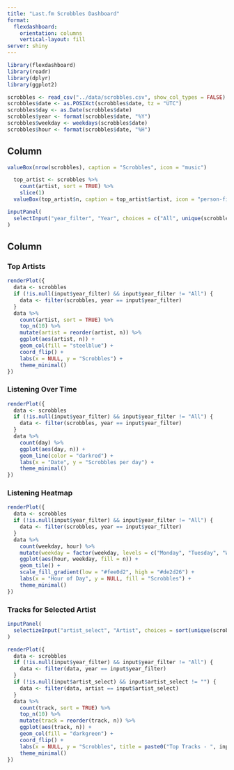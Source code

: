 ```yaml
---
title: "Last.fm Scrobbles Dashboard"
format:
  flexdashboard:
    orientation: columns
    vertical-layout: fill
server: shiny
---
```


```r
library(flexdashboard)
library(readr)
library(dplyr)
library(ggplot2)

scrobbles <- read_csv("../data/scrobbles.csv", show_col_types = FALSE)
scrobbles$date <- as.POSIXct(scrobbles$date, tz = "UTC")
scrobbles$day <- as.Date(scrobbles$date)
scrobbles$year <- format(scrobbles$date, "%Y")
scrobbles$weekday <- weekdays(scrobbles$date)
scrobbles$hour <- format(scrobbles$date, "%H")
```

Column {data-width=250}
-------------------------------------

```r
valueBox(nrow(scrobbles), caption = "Scrobbles", icon = "music")
```

```r
  top_artist <- scrobbles %>%
    count(artist, sort = TRUE) %>%
    slice(1)
  valueBox(top_artist$n, caption = top_artist$artist, icon = "person-fill")
```

```r
inputPanel(
  selectInput("year_filter", "Year", choices = c("All", unique(scrobbles$year)))
)
```

Column
-------------------------------------

### Top Artists

```r
renderPlot({
  data <- scrobbles
  if (!is.null(input$year_filter) && input$year_filter != "All") {
    data <- filter(scrobbles, year == input$year_filter)
  }
  data %>%
    count(artist, sort = TRUE) %>%
    top_n(10) %>%
    mutate(artist = reorder(artist, n)) %>%
    ggplot(aes(artist, n)) +
    geom_col(fill = "steelblue") +
    coord_flip() +
    labs(x = NULL, y = "Scrobbles") +
    theme_minimal()
})
```

### Listening Over Time

```r
renderPlot({
  data <- scrobbles
  if (!is.null(input$year_filter) && input$year_filter != "All") {
    data <- filter(scrobbles, year == input$year_filter)
  }
  data %>%
    count(day) %>%
    ggplot(aes(day, n)) +
    geom_line(color = "darkred") +
    labs(x = "Date", y = "Scrobbles per day") +
    theme_minimal()
})
```

### Listening Heatmap

```r
renderPlot({
  data <- scrobbles
  if (!is.null(input$year_filter) && input$year_filter != "All") {
    data <- filter(scrobbles, year == input$year_filter)
  }
  data %>%
    count(weekday, hour) %>%
    mutate(weekday = factor(weekday, levels = c("Monday", "Tuesday", "Wednesday", "Thursday", "Friday", "Saturday", "Sunday"))) %>%
    ggplot(aes(hour, weekday, fill = n)) +
    geom_tile() +
    scale_fill_gradient(low = "#fee0d2", high = "#de2d26") +
    labs(x = "Hour of Day", y = NULL, fill = "Scrobbles") +
    theme_minimal()
})
```

### Tracks for Selected Artist

```r
inputPanel(
  selectizeInput("artist_select", "Artist", choices = sort(unique(scrobbles$artist)), multiple = FALSE)
)

renderPlot({
  data <- scrobbles
  if (!is.null(input$year_filter) && input$year_filter != "All") {
    data <- filter(data, year == input$year_filter)
  }
  if (!is.null(input$artist_select) && input$artist_select != "") {
    data <- filter(data, artist == input$artist_select)
  }
  data %>%
    count(track, sort = TRUE) %>%
    top_n(10) %>%
    mutate(track = reorder(track, n)) %>%
    ggplot(aes(track, n)) +
    geom_col(fill = "darkgreen") +
    coord_flip() +
    labs(x = NULL, y = "Scrobbles", title = paste0("Top Tracks - ", input$artist_select)) +
    theme_minimal()
})
```
